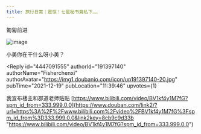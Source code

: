 ```yaml
---
title: 旅行日常｜震惊！七星秘书竟私下……
---
```



<Forum groupName="原神" groupUrl="https://www.douban.com/group/genshin/" archivedAt="2025-05-16T16:55:24.088Z">
  <Post
    id="255965826"
    title="旅行日常｜震惊！七星秘书竟私下……"
    url="https://www.douban.com/group/topic/255965826/?_spm_id=MTk5OTAzODU1"
    pubTime="2021-12-19"
    highlightUserId="191397140"
  >
匍匐前进

![image](https://img1.doubanio.com/view/group_topic/l/public/p517487700.webp)

小美你在干什么呀小美？

<Reply
  id="4447091555"
  authorId="191397140"
  authorName="Fisherchenxi"
  authorAvatar="https://img1.doubanio.com/icon/up191397140-20.jpg"
  pubTime="2021-12-19"
  pubLocation="11:39:46"
  upvotes={1}
>
我宣布楼主和郡道老师贴贴
[https://www.bilibili.com/video/BV1kf4y1M7fG?spm_id_from=333.999.0.0](https://www.douban.com/link2/?url=https%3A%2F%2Fwww.bilibili.com%2Fvideo%2FBV1kf4y1M7fG%3Fspm_id_from%3D333.999.0.0&link2key=8cb9c9d33b "https://www.bilibili.com/video/BV1kf4y1M7fG?spm_id_from=333.999.0.0")
</Reply>
  </Post>
</Forum>
